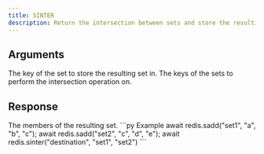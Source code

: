 ```yaml
---
title: SINTER
description: Return the intersection between sets and store the resulting set in a key
---
```


## Arguments



<ParamField body="destination" type="string" required>
  The key of the set to store the resulting set in.
</ParamField>


<ParamField body="keys" type="...string[]" required>
  The keys of the sets to perform the intersection operation on.
</ParamField>


## Response

<ResponseField type="TValue[]" required>
  The members of the resulting set.
</ResponseField>

<RequestExample>
```py Example 
await redis.sadd("set1", "a", "b", "c"); 
await redis.sadd("set2", "c", "d", "e"); 
await redis.sinter("destination", "set1", "set2")
```

</RequestExample>
